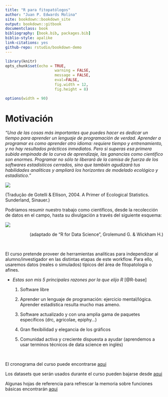 ```yaml
--- 
title: "R para fitopatólogos"
author: "Juan P. Edwards Molina"
site: bookdown::bookdown_site
output: bookdown::gitbook
documentclass: book
bibliography: [book.bib, packages.bib]
biblio-style: apalike
link-citations: yes
github-repo: rstudio/bookdown-demo
---
```


```r
library(knitr)
opts_chunk$set(echo = TRUE, 
                      warning = FALSE, 
                      message = FALSE, 
                      eval=FALSE, 
                      fig.width = 12,
                      fig.height = 8)

options(width = 90)
```
# Motivación {-}

*"Una de las cosas más importantes que puedes hacer es dedicar un tiempo para aprender un lenguaje de programación de verdad. Aprender a programar es como aprender otro idioma: requiere tiempo y entrenamiento, y no hay resultados prácticos inmediatos. Pero si superas esa primera subida empinada de la curva de aprendizaje, las ganancias como científico son enormes. Programar no sólo te liberará de la camisa de fuerza de los softwares estadísticos cerrados, sino que también agudizará tus habilidades analíticas y ampliará los horizontes de modelado ecológico y estadístico.”*

![](fig/top.jpg) 


(Tradução de Gotelli & Ellison, 2004. A Primer of Ecological Statistics. Sunderland, Sinauer.)

Podríamos resumir nuestro trabajo como científicos, desde la recolección de datos en el campo, hasta su divulgación a través del siguiente esquema:

![](fig/workflow.jpg) 

<div style="text-align: right"> (adaptado de "R for Data Science", Grolemund G. & Wickham H.) </div>

</br>

El curso pretende proveer de herramientas analíticas para independizar al alumno/investigador en las distintas etapas de este workflow. Para ello, usaremos datos (reales o simulados) típicos del área de fitopatología o afines. 

<div class="boxed">

* *Estas son mis 5 principales razones por la que elijo R* [@R-base]

  1. Software libre

  2. Aprender un lenguaje de programación: ejercicio mental/lógica. Aprender estadística resulta mucho mas ameno.

  3. Software actualizado y con una amplia gama de paquetes específicos (drc, agricolae, epiphy…)

  4. Gran flexibilidad y elegancia de los gráficos

  5. Comunidad activa y creciente dispuesta a ayudar (aprendemos a usar terminos técnicos de data science en inglés)
</div>

</br>

El cronograma del curso puede encontrarse [aqui](https://docs.google.com/document/d/1POFS1mb5yP8gv7J5Mfyt-WPB-bA7Yu5rovnDbV8yWM4/edit?usp=sharing)

Los datasets que serán usados durante el curso pueden bajarse desde 
[aqui](https://github.com/juanchiem/R_Intro/tree/master/data)

Algunas hojas de referencia para refrescar la memoria sobre funciones básicas encontrarán [aqui](https://github.com/juanchiem/R_Intro/tree/master/cheatsheets)

